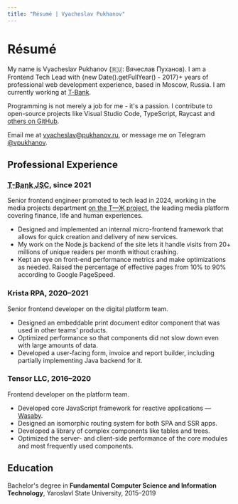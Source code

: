 ```yaml
---
title: "Résumé | Vyacheslav Pukhanov"
---
```



# Résumé

My name is Vyacheslav Pukhanov (🇷🇺: <span lang="ru">Вячеслав Пуханов</span>). I am a Frontend Tech Lead with {new Date().getFullYear() - 2017}+ years of professional web development experience, based in Moscow, Russia. I am currently working at [T-Bank](https://tbank.ru).

Programming is not merely a job for me - it's a passion. I contribute to open-source projects like Visual Studio Code, TypeScript, Raycast and [others on GitHub](https://github.com/vpukhanov).

Email me at [vyacheslav@pukhanov.ru](mailto:vyacheslav@pukhanov.ru), or message me on Telegram [@vpukhanov](https://t.me/vpukhanov).

## Professional Experience

### <abbr title="Formerly Tinkoff Bank JSC">T-Bank JSC</abbr>, since 2021

Senior frontend engineer promoted to tech lead in 2024, working in the media projects department [on the Т—Ж project](https://journal.tinkoff.ru), the leading media platform covering finance, life and human experiences.

- Designed and implemented an internal micro-frontend framework that allows for quick creation and delivery of new services.
- My work on the Node.js backend of the site lets it handle visits from 20+ millions of unique readers per month without crashing.
- Kept an eye on front-end performance metrics and make optimizations as needed. Raised the percentage of effective pages from 10% to 90% according to Google PageSpeed.

### Krista RPA, 2020–2021

Senior frontend developer on the digital platform team.

- Designed an embeddable print document editor component that was used in other teams' products.
- Optimized performance so that components did not slow down even with large amounts of data.
- Developed a user-facing form, invoice and report builder, including partially implementing Java backend for it.

### Tensor LLC, 2016–2020

Frontend developer on the platform team.

- Developed core JavaScript framework for reactive applications — [Wasaby](https://wasaby.dev/).
- Designed an isomorphic routing system for both SPA and SSR apps.
- Developed a library of complex components like tables and trees.
- Optimized the server- and client-side performance of the core modules and most frequently used components.

## Education

Bachelor's degree in **Fundamental Computer Science and Information Technology**, Yaroslavl State University, 2015–2019
